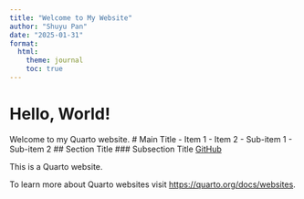 ```yaml
---
title: "Welcome to My Website"
author: "Shuyu Pan"
date: "2025-01-31"
format:
  html:
    theme: journal
    toc: true
---
```

# Hello, World!  
Welcome to my Quarto website.
# Main Title
- Item 1
- Item 2
  - Sub-item 1
  - Sub-item 2
## Section Title
### Subsection Title
[GitHub](https://github.com) 

This is a Quarto website.

To learn more about Quarto websites visit <https://quarto.org/docs/websites>.

